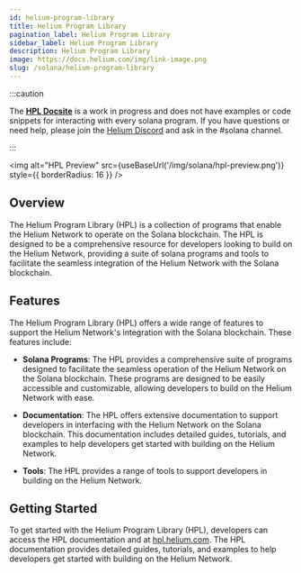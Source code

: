 ```yaml
---
id: helium-program-library
title: Helium Program Library
pagination_label: Helium Program Library
sidebar_label: Helium Program Library
description: Helium Program Library
image: https://docs.helium.com/img/link-image.png
slug: /solana/helium-program-library
---
```



:::caution

The **[HPL Docsite](https://hpl.helium.com)** is a work in progress and does not have examples or
code snippets for interacting with every solana program. If you have questions or need help, please
join the [Helium Discord](https://discord.gg/helium) and ask in the #solana channel.

:::

<img
  alt="HPL Preview"
  src={useBaseUrl('/img/solana/hpl-preview.png')}
  style={{ borderRadius: 16 }}
/>

## Overview

The Helium Program Library (HPL) is a collection of programs that enable the Helium Network to
operate on the Solana blockchain. The HPL is designed to be a comprehensive resource for developers
looking to build on the Helium Network, providing a suite of solana programs and tools to facilitate
the seamless integration of the Helium Network with the Solana blockchain.

## Features

The Helium Program Library (HPL) offers a wide range of features to support the Helium Network's
integration with the Solana blockchain. These features include:

- **Solana Programs**: The HPL provides a comprehensive suite of programs designed to facilitate the
  seamless operation of the Helium Network on the Solana blockchain. These programs are designed to
  be easily accessible and customizable, allowing developers to build on the Helium Network with
  ease.

- **Documentation**: The HPL offers extensive documentation to support developers in interfacing
  with the Helium Network on the Solana blockchain. This documentation includes detailed guides,
  tutorials, and examples to help developers get started with building on the Helium Network.

- **Tools**: The HPL provides a range of tools to support developers in building on the Helium
  Network.

## Getting Started

To get started with the Helium Program Library (HPL), developers can access the HPL documentation
and at [hpl.helium.com](https://hpl.helium.com). The HPL documentation provides detailed guides,
tutorials, and examples to help developers get started with building on the Helium Network.
